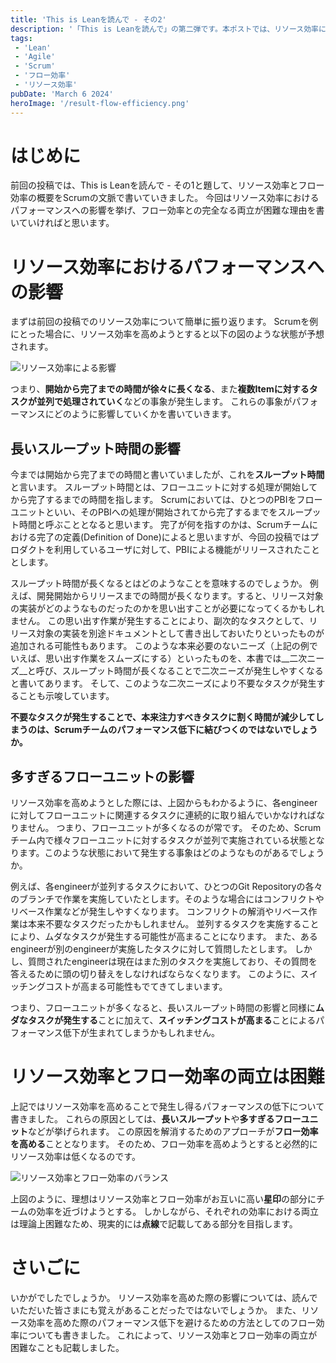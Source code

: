 ```yaml
---
title: 'This is Leanを読んで - その2'
description: '「This is Leanを読んで」の第二弾です。本ポストでは、リソース効率によるパフォーマンスの影響やフロー効率との両立の困難な理由を記載します。'
tags:
 - 'Lean'
 - 'Agile'
 - 'Scrum'
 - 'フロー効率'
 - 'リソース効率'
pubDate: 'March 6 2024'
heroImage: '/result-flow-efficiency.png'
---
```



# はじめに
前回の投稿では、This is Leanを読んで - その1と題して、リソース効率とフロー効率の概要をScrumの文脈で書いていきました。
今回はリソース効率におけるパフォーマンスへの影響を挙げ、フロー効率との完全なる両立が困難な理由を書いていければと思います。

# リソース効率におけるパフォーマンスへの影響
まずは前回の投稿でのリソース効率について簡単に振り返ります。
Scrumを例にとった場合に、リソース効率を高めようとすると以下の図のような状態が予想されます。

<Image class="mb-10" src={resultResourceEfficiencyImage} alt='リソース効率による影響' />

つまり、**開始から完了までの時間が徐々に長くなる**、また**複数Itemに対するタスクが並列で処理されていく**などの事象が発生します。
これらの事象がパフォーマンスにどのように影響していくかを書いていきます。

## 長いスループット時間の影響
今までは開始から完了までの時間と書いていましたが、これを**スループット時間**と言います。
スループット時間とは、フローユニットに対する処理が開始してから完了するまでの時間を指します。
Scrumにおいては、ひとつのPBIをフローユニットといい、そのPBIへの処理が開始されてから完了するまでをスループット時間と呼ぶこととなると思います。
完了が何を指すのかは、Scrumチームにおける完了の定義(Definition of Done)によると思いますが、今回の投稿ではプロダクトを利用しているユーザに対して、PBIによる機能がリリースされたこととします。

スループット時間が長くなるとはどのようなことを意味するのでしょうか。
例えば、開発開始からリリースまでの時間が長くなります。すると、リリース対象の実装がどのようなものだったのかを思い出すことが必要になってくるかもしれません。
この思い出す作業が発生することにより、副次的なタスクとして、リリース対象の実装を別途ドキュメントとして書き出しておいたりといったものが追加される可能性もあります。
このような本来必要のないニーズ（上記の例でいえば、思い出す作業をスムーズにする）といったものを、本書では__二次ニーズ__と呼び、スループット時間が長くなることで二次ニーズが発生しやすくなると書いてあります。
そして、このような二次ニーズにより不要なタスクが発生することも示唆しています。

**不要なタスクが発生することで、本来注力すべきタスクに割く時間が減少してしまうのは、Scrumチームのパフォーマンス低下に結びつくのではないでしょうか。**

## 多すぎるフローユニットの影響
リソース効率を高めようとした際には、上図からもわかるように、各engineerに対してフローユニットに関連するタスクに連続的に取り組んでいかなければなりません。
つまり、フローユニットが多くなるのが常です。
そのため、Scrumチーム内で様々フローユニットに対するタスクが並列で実施されている状態となります。このような状態において発生する事象はどのようなものがあるでしょうか。

例えば、各engineerが並列するタスクにおいて、ひとつのGit Repositoryの各々のブランチで作業を実施していたとします。そのような場合にはコンフリクトやリベース作業などが発生しやすくなります。
コンフリクトの解消やリベース作業は本来不要なタスクだったかもしれません。
並列するタスクを実施することにより、ムダなタスクが発生する可能性が高まることになります。
また、あるengineerが別のengineerが実施したタスクに対して質問したとします。
しかし、質問されたengineerは現在はまた別のタスクを実施しており、その質問を答えるために頭の切り替えをしなければならなくなります。
このように、スイッチングコストが高まる可能性もでてきてしまいます。

つまり、フローユニットが多くなると、長いスループット時間の影響と同様に**ムダなタスクが発生する**ことに加えて、**スイッチングコストが高まる**ことによるパフォーマンス低下が生まれてしまうかもしれません。

# リソース効率とフロー効率の両立は困難
上記ではリソース効率を高めることで発生し得るパフォーマンスの低下について書きました。
これらの原因としては、**長いスループット**や**多すぎるフローユニット**などが挙げられます。
この原因を解消するためのアプローチが**フロー効率を高める**こととなります。
そのため、フロー効率を高めようとすると必然的にリソース効率は低くなるのです。

<Image class="mb-10" src={balanceResourceFlowEfficiency} alt='リソース効率とフロー効率のバランス' />

上図のように、理想はリソース効率とフロー効率がお互いに高い**星印**の部分にチームの効率を近づけようとする。
しかしながら、それぞれの効率における両立は理論上困難なため、現実的には**点線**で記載してある部分を目指します。

# さいごに
いかがでしたでしょうか。
リソース効率を高めた際の影響については、読んでいただいた皆さまにも覚えがあることだったではないでしょうか。
また、リソース効率を高めた際のパフォーマンス低下を避けるための方法としてのフロー効率についても書きました。
これによって、リソース効率とフロー効率の両立が困難なことも記載しました。
